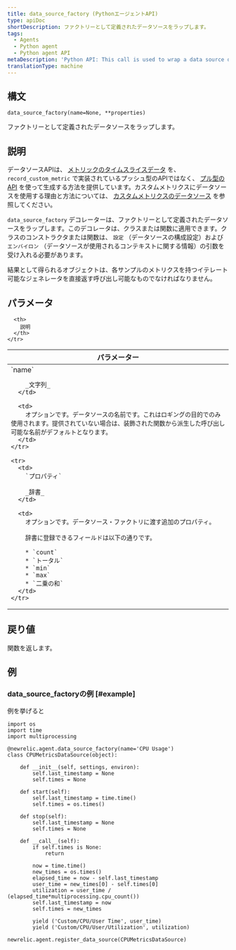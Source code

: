 ```yaml
---
title: data_source_factory (PythonエージェントAPI)
type: apiDoc
shortDescription: ファクトリーとして定義されたデータソースをラップします。
tags:
  - Agents
  - Python agent
  - Python agent API
metaDescription: 'Python API: This call is used to wrap a data source defined as a factory.'
translationType: machine
---
```


## 構文

```
data_source_factory(name=None, **properties)
```

ファクトリーとして定義されたデータソースをラップします。

## 説明

データソースAPIは、 [メトリックのタイムスライスデータ](/docs/data-analysis/metrics/analyze-your-metrics/data-collection-metric-timeslice-event-data#timeslice-data) を、 `record_custom_metric` で実装されているプッシュ型のAPIではなく、 [プル型のAPI](/docs/agents/python-agent/supported-features/python-custom-metrics#push-versus-pull-interfaces) を使って生成する方法を提供しています。カスタムメトリクスにデータソースを使用する理由と方法については、 [カスタムメトリクスのデータソース](/docs/agents/python-agent/supported-features/python-custom-metrics#custom-metric-data-sources) を参照してください。

`data_source_factory` デコレーターは、ファクトリーとして定義されたデータソースをラップします。このデコレータは、クラスまたは関数に適用できます。クラスのコンストラクタまたは関数は、 `設定` （データソースの構成設定）および `エンバイロン` （データソースが使用されるコンテキストに関する情報）の引数を受け入れる必要があります。

結果として得られるオブジェクトは、各サンプルのメトリクスを持つイテレート可能なジェネレータを直接返す呼び出し可能なものでなければなりません。

## パラメータ

<table>
  <thead>
    <tr>
      <th width="25%">
        パラメーター
      </th>

      <th>
        説明
      </th>
    </tr>
  </thead>

  <tbody>
    <tr>
      <td>
        `name`

        _文字列_
      </td>

      <td>
        オプションです。データソースの名前です。これはロギングの目的でのみ使用されます。提供されていない場合は、装飾された関数から派生した呼び出し可能な名前がデフォルトとなります。
      </td>
    </tr>

    <tr>
      <td>
        `プロパティ`

        _辞書_
      </td>

      <td>
        オプションです。データソース・ファクトリに渡す追加のプロパティ。

        辞書に登録できるフィールドは以下の通りです。

        * `count`
        * `トータル`
        * `min`
        * `max`
        * `二乗の和`
      </td>
    </tr>
  </tbody>
</table>

## 戻り値

関数を返します。

## 例

### data_source_factoryの例 [#example]

例を挙げると

```
import os
import time
import multiprocessing

@newrelic.agent.data_source_factory(name='CPU Usage')
class CPUMetricsDataSource(object):

    def __init__(self, settings, environ):
        self.last_timestamp = None
        self.times = None
 
    def start(self):
        self.last_timestamp = time.time()
        self.times = os.times()
 
    def stop(self):
        self.last_timestamp = None
        self.times = None

    def __call__(self):
        if self.times is None:
            return

        now = time.time()
        new_times = os.times()
        elapsed_time = now - self.last_timestamp
        user_time = new_times[0] - self.times[0]
        utilization = user_time / (elapsed_time*multiprocessing.cpu_count())
        self.last_timestamp = now
        self.times = new_times

        yield ('Custom/CPU/User Time', user_time)
        yield ('Custom/CPU/User/Utilization', utilization)

newrelic.agent.register_data_source(CPUMetricsDataSource)
```
